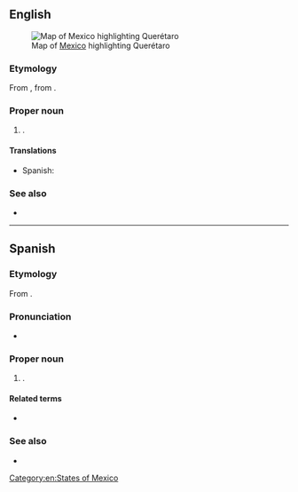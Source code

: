==English==
[[File:Mexico map, MX-QUE.svg|thumb|Map of [[Mexico]] highlighting Querétaro]]

===Etymology===
From {{bor|en|es|Querétaro}}, from {{der|en|pua}}.

===Proper noun===
{{en-proper noun}}

# {{place|en|state|c/Mexico}}.

====Translations====
{{trans-top|state of Mexico}}
* Spanish: {{t+|es|Querétaro|m}}
{{trans-mid}}
{{trans-bottom}}

===See also===
* {{pedialite}}

[[Category:en:States of Mexico]]

----

==Spanish==

===Etymology===
From {{bor|es|pua}}.

===Pronunciation===
* {{es-IPA}}

===Proper noun===
{{es-proper noun|m}}

# {{place|es|state|c/Mexico}}.

====Related terms====
* {{l|es|queretano}}

===See also===
* {{pedialite|lang=es}}